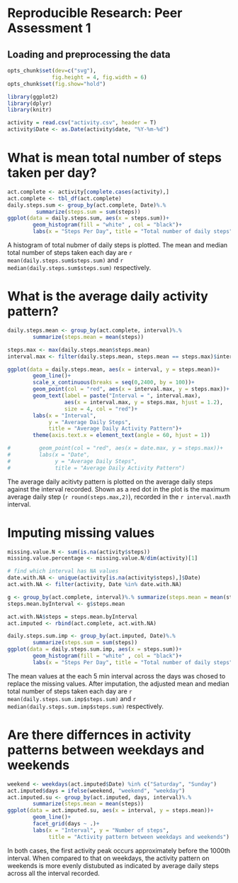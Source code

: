 Reproducible Research: Peer Assessment 1
========================================================
## Loading and preprocessing the data
```r
opts_chunk$set(dev=c("svg"), 
              fig.height = 4, fig.width = 6)
opts_chunk$set(fig.show="hold")

library(ggplot2)
library(dplyr)
library(knitr)
```

```r
activity = read.csv("activity.csv", header = T)
activity$Date <- as.Date(activity$date, "%Y-%m-%d")
```

# What is mean total number of steps taken per day?
```r
act.complete <- activity[complete.cases(activity),]
act.complete <- tbl_df(act.complete)
daily.steps.sum <- group_by(act.complete, Date)%.%
         summarize(steps.sum = sum(steps))
ggplot(data = daily.steps.sum, aes(x = steps.sum))+ 
        geom_histogram(fill = "white" , col = "black")+
        labs(x = "Steps Per Day", title = "Total number of daily steps")
```
A histogram of total nubmer of daily steps is plotted. The mean and median total number of steps taken each day are `r mean(daily.steps.sum$steps.sum)` and `r median(daily.steps.sum$steps.sum)` respectively. 


# What is the average daily activity pattern?
```r
daily.steps.mean <- group_by(act.complete, interval)%.%
        summarize(steps.mean = mean(steps))

steps.max <- max(daily.steps.mean$steps.mean)
interval.max <- filter(daily.steps.mean, steps.mean == steps.max)$interval

ggplot(data = daily.steps.mean, aes(x = interval, y = steps.mean))+
        geom_line()+
        scale_x_continuous(breaks = seq(0,2400, by = 100))+
        geom_point(col = "red", aes(x = interval.max, y = steps.max))+
        geom_text(label = paste("Interval = ", interval.max), 
                  aes(x = interval.max, y = steps.max, hjust = 1.2), 
                  size = 4, col = "red")+
        labs(x = "Interval", 
             y = "Average Daily Steps",
             title = "Average Daily Activity Pattern")+
        theme(axis.text.x = element_text(angle = 60, hjust = 1))

#         geom_point(col = "red", aes(x = date.max, y = steps.max))+
#         labs(x = "Date", 
#              y = "Average Daily Steps",
#              title = "Average Daily Activity Pattern")

```

The average daily acitivty pattern is plotted on the average daily steps against the interval recorded. Shown as a red dot in the plot is the maximum average daily step (`r round(steps.max,2)`), recorded in the `r interval.max`th interval.


# Imputing missing values

```r
missing.value.N <- sum(is.na(activity$steps))
missing.value.percentage <- missing.value.N/dim(activity)[1]

# find which interval has NA values
date.with.NA <- unique(activity[is.na(activity$steps),]$Date)
act.with.NA <- filter(activity, Date %in% date.with.NA)

g <- group_by(act.complete, interval)%.% summarize(steps.mean = mean(steps))
steps.mean.byInterval <- g$steps.mean

act.with.NA$steps = steps.mean.byInterval
act.imputed <- rbind(act.complete, act.with.NA)
```


```r
daily.steps.sum.imp <- group_by(act.imputed, Date)%.%
        summarize(steps.sum = sum(steps))
ggplot(data = daily.steps.sum.imp, aes(x = steps.sum))+ 
        geom_histogram(fill = "white" , col = "black")+
        labs(x = "Steps Per Day", title = "Total number of daily steps")
```

The mean values at the each 5 min interval across the days was chosed to replace the missing values. After imputation, the adjusted mean and median total number of steps taken each day are `r mean(daily.steps.sum.imp$steps.sum)` and `r median(daily.steps.sum.imp$steps.sum)` respectively. 

# Are there differnces in activity patterns between weekdays and weekends
```r
weekend <- weekdays(act.imputed$Date) %in% c("Saturday", "Sunday")
act.imputed$days = ifelse(weekend, "weekend", "weekday")
act.imputed.su <- group_by(act.imputed, days, interval)%.%
        summarize(steps.mean = mean(steps))
ggplot(data = act.imputed.su, aes(x = interval, y = steps.mean))+
        geom_line()+
        facet_grid(days ~ .)+
        labs(x = "Interval", y = "Number of steps",
             title = "Activity pattern between weekdays and weekends")

```

In both cases, the first activity peak occurs approximately before the 1000th interval. When compared to that on weekdays, the activity pattern on weekends is more evenly distubuted as indicated by average daily steps across all the interval recorded. 


